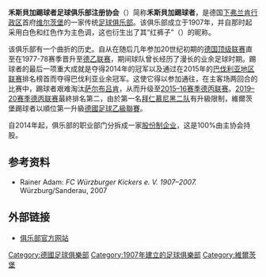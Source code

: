 {{noteTA|G1=足球
|T=zh-hans:维尔茨堡踢球者;zh-hk:禾斯貝加踢球者; zh-tw:維爾茨堡踢球者
|1=zh-hans:维尔茨堡踢球者;zh-hk:禾斯貝加踢球者; zh-tw:維爾茨堡踢球者
}}
{{Infobox football club
| clubname   = 禾斯貝加踢球者 <BR> Würzburger Kickers e.V.
| image      = Würzburger Kickers Logo.svg 
| fullname   = {{lang|de|Fußball-Club Würzburger<br> Kickers e.V.}}
| nickname   = 红裤子（{{lang|de|''Rothosen''}}）
| founded    = 1907年11月17日
| ground     = {{link-en|福莱尔拉姆竞技场|flyeralarm Arena}}
| capacity   = 13,090人
| chairman   = 丹尼爾·紹爾
| manager    = 馬克·安特衛普
| league     = [[德國足球西部地区聯賽|德國足球西部地区聯賽]]
| season     = [[2021年至2022年德國足球丙級聯賽|2021–22]]
| position   = 德丙，第 19 位（降班）
| pattern_la1   = _wurzburger2021h
| pattern_b1    = _wurzburger2021h
| pattern_ra1   = _wurzburger2021h
| pattern_sh1   = 
| pattern_so1   = 
| leftarm1      = FF0000
| body1         = FF0000
| rightarm1     = FF0000
| shorts1       = FF0000
| socks1        = FF0000
| pattern_la2   = _wurzburger2021a
| pattern_b2    = _wurzburger2021a
| pattern_ra2   = _wurzburger2021a
| pattern_sh2   = 
| pattern_so2   = 
| leftarm2      = 000000
| body2         = 000000
| rightarm2     = 000000
| shorts2       = 000000
| socks2        = 000000
}}

'''禾斯貝加踢球者足球俱乐部注册协会'''（{{lang-de|'''Fußball-Club Würzburger Kickers e. V.'''}}）简称'''禾斯貝加踢球者'''，是德国[[下弗兰肯行政区|下弗兰肯行政区]]首府[[维尔茨堡|维尔茨堡]]的一家传统[[足球俱乐部|足球俱乐部]]。该俱乐部成立于1907年，并自那时起采用白色和红色作为主色调，这也衍生出了其“红裤子”（{{lang|de|''Rothosen''}}）的昵称。

该俱乐部有一个曲折的历史。自从在随后几年参加20世纪初期的[[德国足球冠军|德国顶级联赛]]直至在1977-78赛季晋升至[[德乙联赛|德乙联赛]]，期间球队曾长经历了漫长的业余足球时期。踢球者的最后一项重大成就是夺得2014年的{{link-de|巴伐利亚杯|Bayerischer Toto-Pokal}}冠军以及通过在2015年的[[巴伐利亚地区联赛|巴伐利亚地区联赛]]排名榜首而夺得巴伐利亚业余冠军。这使它得以参加通往{{link-de|德丙升级附加赛|Aufstiegsrunde zur 3. Fußball-Liga|德丙联赛的升级附加赛}}，在主客场两回合的比赛中，踢球者艰难淘汰[[萨尔布吕肯足球俱乐部|萨尔布吕肯]]，从而升级至[[2015年至2016年德国足球丙级联赛|2015–16赛季德丙联赛]]。[[2019年至2020年德国足球丙级联赛|2019–20赛季德丙联赛]]最終排名第二，由於第一名[[拜仁慕尼黑足球俱乐部二队|拜仁慕尼黑二队]]有升級限制，維爾茨堡踢球者以順位第一升級[[德國足球乙級聯賽|德國足球乙級聯賽]]。

自2014年起，俱乐部的职业部门分拆成一家[[股份制企业|股份制企业]]，这是100%由主协会持股。

== 参考资料 ==
* Rainer Adam: ''FC Würzburger Kickers e. V. 1907–2007.'' Würzburg/Sanderau, 2007

== 外部链接 ==
{{Commonscat|Würzburger Kickers}}
* [https://web.archive.org/web/20120418130355/http://www.wuerzburger-kickers.de/ 俱乐部官方网站]

{{德乙}}
{{DEFAULTSORT:Wurzburg, Kickers}}
[[Category:德國足球俱樂部|Category:德國足球俱樂部]]
[[Category:1907年建立的足球俱樂部|Category:1907年建立的足球俱樂部]]
[[Category:維爾茨堡|Category:維爾茨堡]]